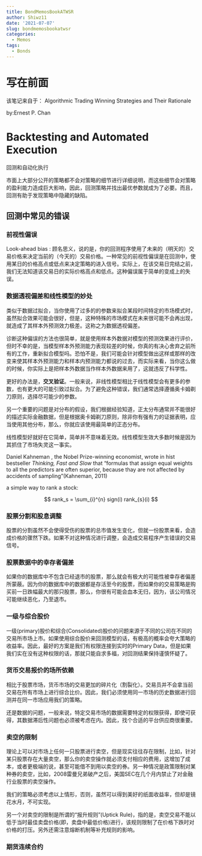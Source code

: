 ```yaml
---
title: BondMemosBookATWSR
author: Shiwz11
date: '2021-07-07'
slug: bondmemosbookatwsr
categories:
  - Memos
tags:
  - Bonds
---
```


# 写在前面

该笔记来自于：
Algorithmic Trading Winning Strategies and Their Rationale

by:Ernest P. Chan


# Backtesting and Automated Execution

回测和自动化执行

市面上大部分公开的策略都不会对策略的细节进行详细说明，而这些细节会对策略的盈利能力造成巨大影响，因此，回测策略并找出最优参数就成为了必要。而且，回测有助于发现策略中隐藏的缺陷。

## 回测中常见的错误

### 前视性偏误

Look-ahead bias : 顾名思义，说的是，你的回测程序使用了未来的（明天的）交易价格来决定当前的（今天的）交易价格。一种常见的前视性偏误是在回测中，使用某日的价格高点或低点来决定策略的进入信号。实际上，在该交易日完结之前，我们无法知道该交易日的实际价格高点和低点。这种偏误属于简单的变成上的失误。

### 数据透视偏差和线性模型的妙处

类似于数据过拟合，当你使用了过多的的参数来拟合某段时间特定的市场模式时，虽然拟合效果可能会很好，但是，这种特殊的市场模式在未来很可能不会再出现，就造成了其样本外预测效力极差。这称之为数据透视偏差。

诊断这种偏误的方法也很简单，就是使用样本外数据对模型的预测效果进行评价，但时不幸的是，当模型样本外预测能力表现较差的时候，你真的有决心舍弃之前所有的工作，重新拟合模型吗。恐怕不是，我们可能会针对模型做出这样或那样的改变来使其样本外预测能力和样本内预测能力都说的过去，而实际来看，当你这么做的时候，你实际上是把样本外数据当作样本外数据来用了，这就违反了科学性。

更好的办法是，**交叉验证**。一般来说，非线性模型相比于线性模型会有更多的参数，也有更大的可能引致过拟合。为了避免这种错误，我们通常选择遵循奥卡姆剃刀原则，选择尽可能少的参数。

另一个重要的问题是对分布的假设，我们根据经验知道，正太分布通常并不能很好的描述实际金融数据，但是根据奥卡姆剃刀原则，除非你有强有力的证据表明，应当使用其他分布，那么，你就应该使用最简单的正态分布。

线性模型好就好在它简单，简单并不意味着无效。线性模型生效大多数时候是因为其抓住了市场失灵这一事实。

Daniel Kahneman , the Nobel Prize-winning economist, wrote in hist bestseller *Thinking, Fast and Slow* that "formulas that assign equal weights to all the predictors are often superior, because thay are not affected by accidents of sampling"(Kahneman, 2011)

a simple way to rank a stock:

$$
rank_s = \sum_{i}^{n} sign(i) rank_{s}(i)
$$

### 股票分割和股息调整

股票的分割虽然不会使得受伤的股票的总市值发生变化，但就一份股票来看，会造成价格的骤然下跌。如果不对这种情况进行调整，会造成交易程序产生错误的交易信号。

### 股票数据中的幸存者偏差

如果你的数据库中不包含已经退市的股票，那么就会有极大的可能性被幸存者偏差所蒙蔽。因为你的数据库中的数据都是存活至今的股票，而如果你的交易策略是购买前一日跌幅最大的那只股票，那么，你很有可能会血本无归，因为，该公司情况可能继续恶化，乃至退市。

### 一级与综合股价

一级(primary)股价和综合(Consolidated)股价的问题来源于不同的公司在不同的交易所市场上市。如果使用综合股价来回测模型的话，有极高的概率会夸大策略的收益率。因此，最好的方案是我们有权限连接到实时的Primary Data，但是如果我们实在没有这种权限的话，那就只能自求多福，对回测结果保持谨慎怀疑了。

### 货币交易报价的场所依赖

相比于股票市场，货币市场的交易更加的碎片化（割裂化）。交易员并不会拿当前交易在所有市场上进行综合比价。因此，我们必须使用同一市场的历史数据进行回测并在同一市场应用我们的策略。

还是数据的问题，一般来说，特定交易市场的数据需要特定的权限获得，即使可获得，其数据滞后性问题也必须被考虑在内。因此，找个合适的平台供应商很重要。

### 卖空的限制

理论上可以对市场上任何一只股票进行卖空，但是现实往往存在限制，比如，针对某只股票存在大量卖空，那么你的卖空操作就必须支付相应的费用，这增加了成本，或者更极端的说，甚至可能借不到用以卖空的券。另一种情况是政策限制对某种券的卖空，比如，2008雷曼兄弟破产之后，美国SEC在几个月内禁止了对金融行业股票的卖空操作。

我们的策略必须考虑以上情形，否则，虽然可以得到美好的纸面收益率，但却是镜花水月，不可实现。

另一个对卖空的限制是所谓的“报升规则”(Uptick Rule)，指的是，卖空交易不能以低于当时最佳卖盘价格(即，卖盘中最低价格)进行，该规则限制了在价格下跌时对价格的打压。另外还需注意熔断机制等补充规则的影响。

### 期货连续合约


